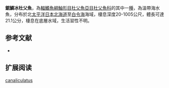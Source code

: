{{Speciesbox
| name = 鋸鱗冰杜父魚
| image = 
| image_width = 250px
| status = NE
| status_system = IUCN3.1
| genus = Icelus
| species = canaliculatus
| authority = [[Gilbert|Gilbert]], 1896
| synonyms = 
}}
'''鋸鱗冰杜父魚'''，為[[輻鰭魚綱|輻鰭魚綱]][[鮋形目|鮋形目]][[杜父魚亞目|杜父魚亞目]][[杜父魚科|杜父魚科]]的其中一[[種|種]]，為溫帶海水魚，分布於北[[太平洋|太平洋]][[日本|日本]][[北海道|北海道]]至[[白令海|白令海]]海域，棲息深度20-1005公尺，體長可達21.1公分，棲息在底層水域，生活習性不明。

==参考文献==
*{{FishBase_species|genus=Icelus|species=canaliculatus|year=2014|month=5}}

== 扩展阅读 ==
{{refbegin}}
{{wikispecies-inline|Icelus canaliculatus|鋸鱗冰杜父魚}}
{{refend}}
{{Taxonbar|from=Q2214281}}

[[Category:冰杜父魚屬|canaliculatus]]


{{鮋形目小作品}}